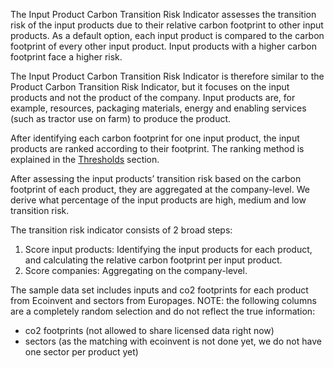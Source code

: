 The Input Product Carbon Transition Risk Indicator assesses the transition risk
of the input products due to their relative carbon footprint to other input
products. As a default option, each input product is compared to the carbon
footprint of every other input product. Input products with a higher carbon
footprint face a higher risk.

The Input Product Carbon Transition Risk Indicator is therefore similar to the
Product Carbon Transition Risk Indicator, but it focuses on the input products
and not the product of the company. Input products are, for example, resources,
packaging materials, energy and enabling services (such as tractor use on farm)
to produce the product.

After identifying each carbon footprint for one input product, the input
products are ranked according to their footprint. The ranking method is explained 
in the [Thresholds](https://2degreesinvesting.github.io/tiltIndicator/articles/tiltIndicator.html#thresholds) section.

After assessing the input products' transition risk based on the carbon
footprint of each product, they are aggregated at the company-level. We derive
what percentage of the input products are high, medium and low transition risk.

The transition risk indicator consists of 2 broad steps:

1. Score input products: Identifying the input products for each product, and
calculating the relative carbon footprint per input product. 
2. Score companies: Aggregating on the company-level.


The sample data set includes inputs and co2 footprints for each product from
Ecoinvent and sectors from Europages. NOTE: the following columns are a
completely random selection and do not reflect the true information:

- co2 footprints (not allowed to share licensed data right now)
- sectors (as the matching with ecoinvent is not done yet, we do not have one sector per product yet)
